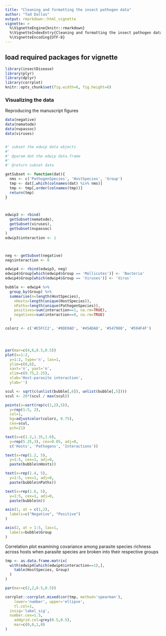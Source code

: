 ```yaml
---
title: "Cleaning and formatting the insect pathogen data"
author: "Tad Dallas"
output: rmarkdown::html_vignette
vignette: >
  %\VignetteEngine{knitr::rmarkdown}
  %\VignetteIndexEntry{Cleaning and formatting the insect pathogen data}
  %\VignetteEncoding{UTF-8}
---
```





## load required packages for vignette

```r

library(insectDisease)
library(plyr)
library(dplyr)
library(corrplot)
knitr::opts_chunk$set(fig.width=6, fig.height=6) 

```








### Visualizing the data

Reproducing the manuscript figures

```r

data(negative)
data(nematode)
data(nvpassoc)
data(viruses)


#' subset the edwip data objects
#' 
#' @param dat the edwip data.frame
#' 
#' @return subset data

getSubset <- function(dat){
  nms <- c('PathogenSpecies', 'HostSpecies', 'Group')
  tmp <- dat[,which(colnames(dat) %in% nms)]
  tmp <- tmp[,order(colnames(tmp))]
  return(tmp)
}



edwip3 <- rbind(
  getSubset(nematode), 
  getSubset(viruses), 
  getSubset(nvpassoc)
)   
edwip3$interaction <- 1



neg <- getSubset(negative)
neg$interaction <- 0

edwip4 <- rbind(edwip3, neg)
edwip4$Group[which(edwip4$Group == 'Mollicutes')] <- 'Bacteria'
edwip4$Group[which(edwip4$Group == 'Viruses')] <- 'Virus'

bubble <- edwip4 %>%
  group_by(Group) %>% 
  summarise(n=length(HostSpecies), 
    nHosts=length(unique(HostSpecies)), 
    nPaths=length(unique(PathogenSpecies)), 
    positives=sum(interaction==1, na.rm=TRUE), 
    negatives=sum(interaction==0, na.rm=TRUE)
  ) 

colorz <- c('#E5FCC2', '#9DE0AD', '#45ADA8', '#547980', '#594F4F')




par(mar=c(4,6,0.5,0.5))
plot(x=1:2, 
  y=1:2, type='n', las=1,
  ylim=c(0,6), 
  xaxt='n', yaxt='n',
  xlim=c(0.75,2.25), 
  xlab='Host-parasite interaction', 
  ylab='')

scul <- sqrt(c(unlist(bubble[,6]), unlist(bubble[,5])))
scul <- 20*(scul / max(scul))

points(x=sort(rep(c(1,2),5)), 
  y=rep(1:5, 2), 
  col=1,
  bg=adjustcolor(colorz, 0.75), 
  cex=scul,
  pch=21)

text(x=c(1.2,1.35,1.6), 
  y=rep(5.25,3), cex=0.85, adj=0,
  c('Hosts', 'Pathogens', 'Interactions'))

text(x=rep(1.2, 5), 
  y=1:5, cex=1, adj=0,
  paste(bubble$nHosts))

text(x=rep(1.4, 5), 
  y=1:5, cex=1, adj=0,
  paste(bubble$nPaths))

text(x=rep(1.6, 5), 
  y=1:5, cex=1, adj=0,
  paste(bubble$n))

axis(1, at = c(1,2), 
  labels=c("Negative", "Positive")
)

axis(2, at = 1:5, las=1,
  labels=bubble$Group
)


```













Correlation plot examining covariance among parasite species richness across hosts when parasite species are broken into their respective groups

```r

tmp <- as.data.frame.matrix(
  with(edwip4[which(edwip4$interaction==1),], 
    table(HostSpecies, Group)
  )
)

par(mar=c(2,2,0.5,0.5))

corrplot::corrplot.mixed(cor(tmp, method='spearman'), 
	lower='number', upper='ellipse',
	tl.col=1, 
  insig='label_sig',
  number.cex=1.5, 
	addgrid.col=grey(0.5,0.5), 
	mar=c(0,0,1,0)
)


```


